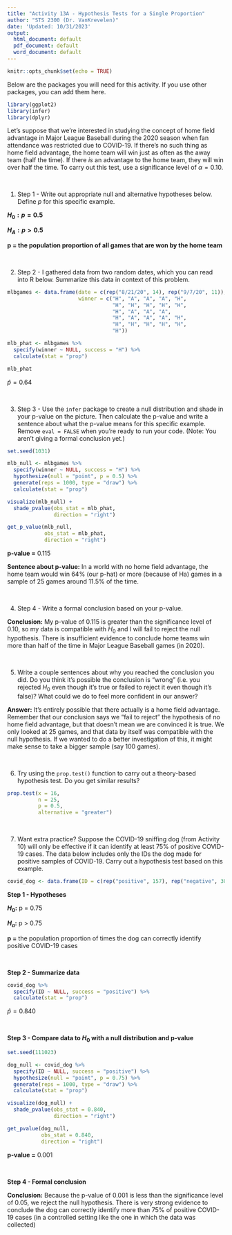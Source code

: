 ```yaml
---
title: "Activity 13A - Hypothesis Tests for a Single Proportion"
author: "STS 2300 (Dr. VanKrevelen)"
date: 'Updated: 10/31/2023'
output:
  html_document: default
  pdf_document: default
  word_document: default
---
```


```r
knitr::opts_chunk$set(echo = TRUE)
```

Below are the packages you will need for this activity. If you use other packages, you can add them here.

```r
library(ggplot2)
library(infer)
library(dplyr)
```

Let's suppose that we're interested in studying the concept of home field advantage in Major League Baseball during the 2020 season when fan attendance was restricted due to COVID-19. If there's no such thing as home field advantage, the home team will win just as often as the away team (half the time). If there *is* an advantage to the home team, they will win over half the time. To carry out this test, use a significance level of $\alpha = 0.10$.


<br>


1. Step 1 - Write out appropriate null and alternative hypotheses below. Define $p$ for this specific example.

**$H_0: p = 0.5$**

**$H_A: p > 0.5$**

**p = the population proportion of all games that are won by the home team**

<br>


2. Step 2 - I gathered data from two random dates, which you can read into R below. Summarize this data in context of this problem.

```r
mlbgames <- data.frame(date = c(rep("8/21/20", 14), rep("9/7/20", 11)),
                       winner = c("H", "A", "A", "A", "H",
                                  "H", "H", "H", "H", "H",
                                  "H", "A", "A", "A",
                                  "H", "A", "A", "A", "H",
                                  "H", "H", "H", "H", "H",
                                  "H"))

mlb_phat <- mlbgames %>%
  specify(winner ~ NULL, success = "H") %>%
  calculate(stat = "prop")

mlb_phat
```

$\hat{p} = 0.64$

<br>


3. Step 3 - Use the `infer` package to create a null distribution and shade in your p-value on the picture. Then calculate the p-value and write a sentence about what the p-value means for this specific example. Remove `eval = FALSE` when you're ready to run your code. (Note: You aren't giving a formal conclusion yet.)

```r
set.seed(1031)

mlb_null <- mlbgames %>%
  specify(winner ~ NULL, success = "H") %>%
  hypothesize(null = "point", p = 0.5) %>%
  generate(reps = 1000, type = "draw") %>%
  calculate(stat = "prop")

visualize(mlb_null) +
  shade_pvalue(obs_stat = mlb_phat, 
               direction = "right")

get_p_value(mlb_null, 
            obs_stat = mlb_phat, 
            direction = "right")
```

**p-value =** 0.115

**Sentence about p-value:** In a world with no home field advantage, the home team would win 64% (our p-hat) or more (because of Ha) games in a sample of 25 games around 11.5% of the time.

<br>


4. Step 4 - Write a formal conclusion based on your p-value.

**Conclusion:** My p-value of 0.115 is greater than the significance level of 0.10, so my data is compatible with $H_0$ and I will fail to reject the null hypothesis. There is insufficient evidence to conclude home teams win more than half of the time in Major League Baseball games (in 2020).

<br>


5. Write a couple sentences about why you reached the conclusion you did. Do you think it's possible the conclusion is "wrong" (i.e. you rejected $H_0$ even though it's true or failed to reject it even though it's false)? What could we do to feel more confident in our answer?

**Answer:** It's entirely possible that there actually is a home field advantage. Remember that our conclusion says we "fail to reject" the hypothesis of no home field advantage, but that doesn't mean we are convinced it is true. We only looked at 25 games, and that data by itself was compatible with the null hypothesis. If we wanted to do a better investigation of this, it might make sense to take a bigger sample (say 100 games).

<br>


6. Try using the `prop.test()` function to carry out a theory-based hypothesis test. Do you get similar results?

```r
prop.test(x = 16, 
          n = 25, 
          p = 0.5, 
          alternative = "greater")
```

<br>


7. Want extra practice? Suppose the COVID-19 sniffing dog (from Activity 10) will only be effective if it can identify at least 75% of positive COVID-19 cases. The data below includes only the IDs the dog made for positive samples of COVID-19. Carry out a hypothesis test based on this example.

```r
covid_dog <- data.frame(ID = c(rep("positive", 157), rep("negative", 30)))
```

**Step 1 - Hypotheses**

**$H_0:$** p = 0.75

**$H_a:$** p > 0.75

**p =** the population proportion of times the dog can correctly identify positive COVID-19 cases

<br>



**Step 2 - Summarize data**

```r
covid_dog %>%
  specify(ID ~ NULL, success = "positive") %>%
  calculate(stat = "prop")
```

$\hat{p} = 0.840$ 

<br>


**Step 3 - Compare data to $H_0$ with a null distribution and p-value**

```r
set.seed(111023)

dog_null <- covid_dog %>%
  specify(ID ~ NULL, success = "positive") %>%
  hypothesize(null = "point", p = 0.75) %>%
  generate(reps = 1000, type = "draw") %>%
  calculate(stat = "prop")

visualize(dog_null) +
  shade_pvalue(obs_stat = 0.840,
               direction = "right")

get_pvalue(dog_null,
           obs_stat = 0.840,
           direction = "right")
```

**p-value =** 0.001

<br>


**Step 4 - Formal conclusion**

**Conclusion:** Because the p-value of 0.001 is less than the significance level of 0.05, we reject the null hypothesis. There is very strong evidence to conclude the dog can correctly identify more than 75% of positive COVID-19 cases (in a controlled setting like the one in which the data was collected)